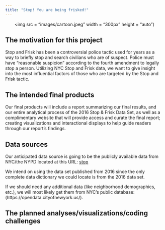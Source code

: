 ```yaml
---
title: "Stop! You are being frisked!"
---
```




<center>
 
<img src = "images/cartoon.jpeg" width = "300px" height = "auto")

</center>


<h2> The motivation for this project </h2>

Stop and Frisk has been a controversial police tactic used for years as a way to briefly stop and search civilians who are of suspect. Police must have "reasonable suspicion" according to the fourth amendment to legally stop a person. Utilizing NYC Stop and Frisk data, we want to give insight into the most influential factors of those who are targeted by the Stop and Frisk tactic.

<h2> The intended final products </h2>
Our final products will include a report summarizing our final results, and our entire analytical process of the 2016 Stop & Frisk Data Set, as well as a complimentary website that will provide access and curate the final report; creating visualizations and interactional displays to help guide readers through our report's findings. 

<h2> Data sources </h2>
Our anticipated data source is going to be the publicly available data from NYC/the NYPD located at this URL: [stop](https://www1.nyc.gov/site/nypd/stats/reports-analysis/stopfrisk.page)

We intend on using the data set published from 2016 since the only complete data dictionary we could locate is from the 2016 data set.

If we should need any additional data (like neighborhood demographics, etc.), we will most likely get them from NYC's public database: (https://opendata.cityofnewyork.us/).

<h2> The planned analyses/visualizations/coding challenges </h2>
  

  


